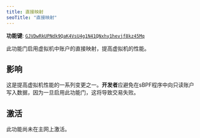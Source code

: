 ```yaml
---
title: 直接映射
seoTitle: "直接映射"
---
```


**功能键**:
[`GJVDwRkUPNdk9QaK4VsU4g1N41QNxhy1hevjf8kz45Mq`](https://explorer.solana.com/address/GJVDwRkUPNdk9QaK4VsU4g1N41QNxhy1hevjf8kz45Mq)

此功能门启用虚拟机中账户的直接映射，提高虚拟机的性能。

## 影响

这是提高虚拟机性能的一系列变更之一。**开发者**应避免在sBPF程序中向只读账户写入数据，因为一旦启用此功能门，这将导致交易失败。

## 激活

此功能尚未在主网上激活。
